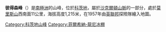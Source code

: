 {{coord|80|27|S|27|57|W|display=title}}

'''彼得森峰'''（{{lang-en|Petersen Peak}}）是[[南極洲|南極洲]]的山峰，位於[[科茨地|科茨地]]，屬於[[沙克爾頓山脈|沙克爾頓山脈]]的一部分，處於[[莫里斯山|莫里斯山]]西南面11公里，海拔高度1,215米，在1957年由[[英聯邦|英聯邦]]探險隊繪入地圖。

{{DEFAULTSORT:Petersen Peak}}
[[Category:科茨地山峰|Category:科茨地山峰]]
[[Category:菲爾希納-龍尼冰棚|Category:菲爾希納-龍尼冰棚]]


{{CoatsLand-geo-stub}}